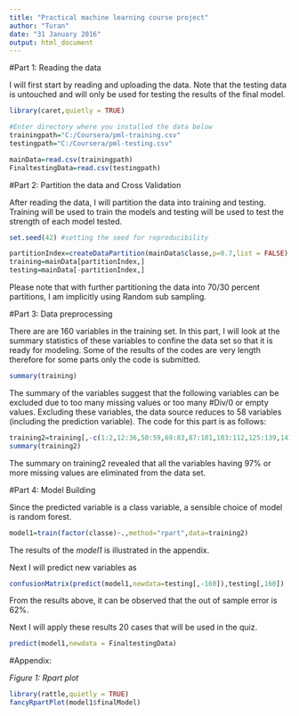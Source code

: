```yaml
---
title: "Practical machine learning course project"
author: "Turan"
date: "31 January 2016"
output: html_document
---
```


#Part 1: Reading the data

I will first start by reading and uploading the data. Note that the testing data is untouched and will only be used for testing the results of the final model.

```r
library(caret,quietly = TRUE)

#Enter directory where you installed the data below
trainingpath="C:/Coursera/pml-training.csv"
testingpath="C:/Coursera/pml-testing.csv"

mainData=read.csv(trainingpath)
FinaltestingData=read.csv(testingpath)
```

#Part 2: Partition the data and Cross Validation

After reading the data, I will partition the data into training and testing. Training will be used to train the models and testing will be used to test the strength of each model tested.

```r
set.seed(42) #setting the seed for reproducibility

partitionIndex=createDataPartition(mainData$classe,p=0.7,list = FALSE)
training=mainData[partitionIndex,]
testing=mainData[-partitionIndex,]
```

Please note that with further partitioning the data into 70/30 percent partitions, I am implicitly using Random sub sampling.

#Part 3: Data preprocessing

There are are 160 variables in the training set. In this part, I will look at the summary statistics of these variables to confine the data set so that it is ready for modeling. Some of the results of the codes are very length therefore for some parts only the code is submitted.

```r
summary(training)
```

The summary of the variables suggest that the following variables can be excluded due to too many missing values or too many #Div/0 or empty values.
Excluding these variables, the data source reduces to 58 variables (including the prediction variable). The code for this part is as follows:

```r
training2=training[,-c(1:2,12:36,50:59,69:83,87:101,103:112,125:139,141:150)]
summary(training2)
```

The summary on training2 revealed that all the variables having 97% or more missing values are eliminated from the data set.

#Part 4: Model Building

Since the predicted variable is a class variable, a sensible choice of model is random forest. 

```r
model1=train(factor(classe)~.,method="rpart",data=training2)
```

The results of the *model1* is illustrated in the appendix.

Next I will predict new variables as
```r
confusionMatrix(predict(model1,newdata=testing[,-160]),testing[,160])
```

From the results above, it can be observed that the out of sample error is 62%. 

Next I will apply these results 20 cases that will be used in the quiz.
```r
predict(model1,newdata = FinaltestingData)
```

#Appendix:

*Figure 1: Rpart plot*
```r
library(rattle,quietly = TRUE)
fancyRpartPlot(model1$finalModel)
```